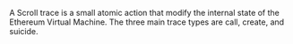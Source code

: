 A Scroll trace is a small atomic action that modify the internal state of the Ethereum Virtual Machine. The three main trace types are call, create, and suicide.